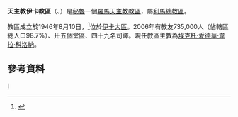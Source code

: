 {{Infobox Roman Catholic diocese
|Roman Catholic Diocese of = 天主教伊卡教區
|Latin name of diocese = Dioecesis Icensis
|image = Ica in Peru.svg
|caption = 教區位置
|location = [[秘魯|秘魯]]
|territory =[[伊卡大區|伊卡大區]]
|population = 735,000
|rite = 拉丁禮
|patron = 
|province =利馬
|established = 1946年
|cathedral = [[聖葉理諾主教座堂_(伊卡)|聖葉理諾主教座堂]]
|co-cathedral = 
|leadership = 主教
|website = 
|教宗 =
|metropolitan =
|ordinary = 埃克托·愛德華·韋拉·科洛納
|coadjutor bishop = 
|emeritus =
}}
'''天主教伊卡教區'''（{{lang-la|Dioecesis Icensis}}、{{lang-es|Diócesis de Ica}}）是[[秘魯|秘魯]]一個[[羅馬天主教|羅馬天主教]][[教區|教區]]，屬[[天主教利馬總教區|利馬總教區]]。

教區成立於1946年8月10日，<ref>{{cite journal
|journal=[[宗座公報|宗座公報]]
|publisher=梵蒂岡出版社
|date=1947年
|volume=39
|title=''Ad maiora christifidelium''
|page=167
|url=http://www.vatican.va/archive/aas/documents/AAS%2039%20%5B1947%5D%20-%20ocr.pdf
|access-date=2013-06-20
|archive-date=2019-08-13
|archive-url=https://web.archive.org/web/20190813082337/http://www.vatican.va/archive/aas/documents/AAS%2039%20%5B1947%5D%20-%20ocr.pdf
|dead-url=no
}}</ref>位於[[伊卡大區|伊卡大區]]。2006年有教友735,000人（佔轄區總人口98.7%）、卅五個堂區、四十九名司鐸。現任教區主教為[[埃克托·愛德華·韋拉·科洛納|埃克托·愛德華·韋拉·科洛納]]。

==參考資料==
{{reflist}}
{{秘魯天主教教區}}
[[Category:秘魯天主教教區|I]]